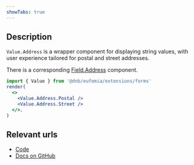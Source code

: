 ```yaml
---
showTabs: true
---
```


## Description

`Value.Address` is a wrapper component for displaying string values, with user experience tailored for postal and street addresses.

There is a corresponding [Field.Address](/uilib/extensions/forms/feature-fields/Address) component.

```jsx
import { Value } from '@dnb/eufemia/extensions/forms'
render(
  <>
    <Value.Address.Postal />
    <Value.Address.Street />
  </>,
)
```

## Relevant urls

- [Code](https://github.com/dnbexperience/eufemia/tree/main/packages/dnb-eufemia/src/extensions/forms/Value/Address)
- [Docs on GitHub](https://github.com/dnbexperience/eufemia/tree/main/packages/dnb-design-system-portal/src/docs/uilib/extensions/forms/Value/Address)
